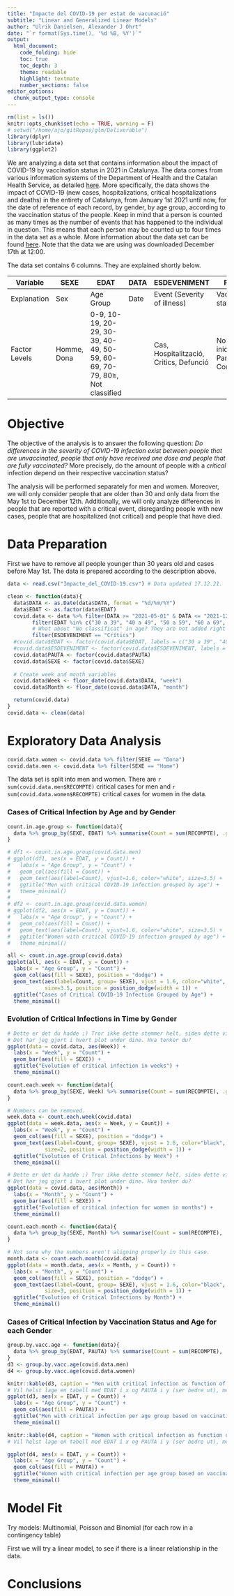 ```yaml
---
title: "Impacte del COVID-19 per estat de vacunació"
subtitle: "Linear and Generalized Linear Models"
author: "Ulrik Danielsen, Alexander J Ohrt"
date: "`r format(Sys.time(), '%d %B, %Y')`"
output: 
  html_document:
    code_folding: hide
    toc: true
    toc_depth: 3
    theme: readable
    highlight: textmate
    number_sections: false
editor_options: 
  chunk_output_type: console
---
```


```r
rm(list = ls())
knitr::opts_chunk$set(echo = TRUE, warning = F)
# setwd("/home/ajo/gitRepos/glm/Deliverable")
library(dplyr)
library(lubridate)
library(ggplot2)
```

We are analyzing a data set that contains information about the impact of COVID-19 by vaccination status in 2021 in Catalunya. The data comes from various information systems of the Department of Health and the Catalan Health Service, as detailed [here](https://dadescovid.cat/documentacio). More specifically, the data shows the impact of COVID-19 (new cases, hospitalizations, critical hospitalizations and deaths) in the entirety of Catalunya, from January 1st 2021 until now, for the date of reference of each record, by gender, by age group, according to the vaccination status of the people. Keep in mind that a person is counted as many times as the number of events that has happened to the individual in question. This means that each person may be counted up to four times in the data set as a whole. More information about the data set can be found [here](https://analisi.transparenciacatalunya.cat/en/Salut/Impacte-del-COVID-19-per-estat-de-vacunaci-/6izj-g3sb). Note that the data we are using was downloaded December 17th at 12:00. 

The data set contains 6 columns. They are explained shortly below. 

| Variable      | SEXE        | EDAT                                                                        | DATA | ESDEVENIMENT                             | PAUTA                          | RECOMPTE |
|---------------|-------------|-----------------------------------------------------------------------------|------|------------------------------------------|--------------------------------|----------|
| Explanation   | Sex         | Age Group                                                                   | Date | Event (Severity of illness)              | Vaccination status             | Event Count    |
| Factor Levels | Homme, Dona | 0-9, 10-19, 20-29,  30-39, 40-49, 50-59,  60-69, 70-79, 80$\geq$, Not classified |      | Cas, Hospitalització, Critics, Defunció  | No iniciada, Parcial, Completa |          |

# Objective

The objective of the analysis is to answer the following question: 
*Do differences in the severity of COVID-19 infection exist between people that are unvaccinated, people that only have received one dose and people that are fully vaccinated?*
More precisely, do the amount of people with a *critical* infection depend on their respective vaccination status? 

The analysis will be performed separately for men and women. Moreover, we will only consider people that are older than 30 and only data from the May 1st to December 12th. Additionally, we will only analyze differences in people that are reported with a critical event, disregarding people with new cases, people that are hospitalized (not critical) and people that have died. 

# Data Preparation

First we have to remove all people younger than 30 years old and cases before May 1st. The data is prepared according to the description above. 

```r
data <- read.csv("Impacte_del_COVID-19.csv") # Data updated 17.12.21.

clean <- function(data){
  data$DATA <- as.Date(data$DATA, format = "%d/%m/%Y")
  data$EDAT <- as.factor(data$EDAT)
  covid.data <- data %>% filter(DATA >= "2021-05-01" & DATA <= "2021-12-12") %>% 
        filter(EDAT %in% c("30 a 39", "40 a 49", "50 a 59", "60 a 69", "70 a 79", "80 o més")) %>%
        # What about "No classificat" in age? They are not added right now!
        filter(ESDEVENIMENT == "Crítics")
  #covid.data$EDAT <- factor(covid.data$EDAT, labels = c("30 a 39", "40 a 49", "50 a 59", "60 a 69", "70 a 79", "80 o més"))
  #covid.data$ESDEVENIMENT <- factor(covid.data$ESDEVENIMENT, labels = c("Cas", "Crit", "Def", "Hosp"))
  covid.data$PAUTA <- factor(covid.data$PAUTA)
  covid.data$SEXE <- factor(covid.data$SEXE)
  
  # Create week and month variables
  covid.data$Week <- floor_date(covid.data$DATA, "week")
  covid.data$Month <- floor_date(covid.data$DATA, "month")

  return(covid.data)
}
covid.data <- clean(data)
```

# Exploratory Data Analysis 

```r
covid.data.women <- covid.data %>% filter(SEXE == "Dona")
covid.data.men <- covid.data %>% filter(SEXE == "Home")
```

The data set is split into men and women. There are `r sum(covid.data.men$RECOMPTE)` critical cases for men and `r sum(covid.data.women$RECOMPTE)` critical cases for women in the data. 

### Cases of Critical Infection by Age and by Gender

```r
count.in.age.group <- function(data){
  data %>% group_by(SEXE, EDAT) %>% summarise(Count = sum(RECOMPTE), .groups = "keep")
}

# df1 <- count.in.age.group(covid.data.men)
# ggplot(df1, aes(x = EDAT, y = Count)) + 
#   labs(x = "Age Group", y = "Count") +
#   geom_col(aes(fill = Count)) +
#   geom_text(aes(label=Count), vjust=1.6, color="white", size=3.5) +
#   ggtitle("Men with critical COVID-19 infection grouped by age") +
#   theme_minimal()
# 
# df2 <- count.in.age.group(covid.data.women)
# ggplot(df2, aes(x = EDAT, y = Count)) + 
#   labs(x = "Age Group", y = "Count") +
#   geom_col(aes(fill = Count)) +
#   geom_text(aes(label=Count), vjust=1.6, color="white", size=3.5) +
#   ggtitle("Women with critical COVID-19 infection grouped by age") +
#   theme_minimal()

all <- count.in.age.group(covid.data)
ggplot(all, aes(x = EDAT, y = Count)) + 
  labs(x = "Age Group", y = "Count") +
  geom_col(aes(fill = SEXE), position = "dodge") +
  geom_text(aes(label=Count, group= SEXE), vjust = 1.6, color="white", 
            size=3.5, position = position_dodge(width = 1)) +
  ggtitle("Cases of Critical COVID-19 Infection Grouped by Age") +
  theme_minimal()
```


### Evolution of Critical Infections in Time by Gender 


```r
# Dette er det du hadde ;) Tror ikke dette stemmer helt, siden dette viser antall rader, men vi må vel telle opp i RECOMPTE?
# Det har jeg gjort i hvert plot under dine. Hva tenker du?
ggplot(data = covid.data, aes(Week)) +
  labs(x = "Week", y = "Count") +
  geom_bar(aes(fill = SEXE)) +
  ggtitle("Evolution of critical infection in weeks") +
  theme_minimal()

count.each.week <- function(data){
  data %>% group_by(SEXE, Week) %>% summarise(Count = sum(RECOMPTE), .groups = "keep")
}

# Numbers can be removed. 
week.data <- count.each.week(covid.data)
ggplot(data = week.data, aes(x = Week, y = Count)) +
  labs(x = "Week", y = "Count") +
  geom_col(aes(fill = SEXE), position = "dodge") +
  geom_text(aes(label=Count, group= SEXE), vjust = 1.6, color="black", 
            size=2, position = position_dodge(width = 1)) +
  ggtitle("Evolution of Critical Infections by Week") +
  theme_minimal()

# Dette er det du hadde ;) Tror ikke dette stemmer helt, siden dette viser antall rader, men vi må vel telle opp i RECOMPTE?
# Det har jeg gjort i hvert plot under dine. Hva tenker du?
ggplot(data = covid.data, aes(Month)) +
  labs(x = "Month", y = "Count") +
  geom_bar(aes(fill = SEXE)) +
  ggtitle("Evolution of critical infection for women in months") +
  theme_minimal()

count.each.month <- function(data){
  data %>% group_by(SEXE, Month) %>% summarise(Count = sum(RECOMPTE), .groups = "keep")
}

# Not sure why the numbers aren't aligning properly in this case. 
month.data <- count.each.month(covid.data)
ggplot(data = month.data, aes(x = Month, y = Count)) +
  labs(x = "Month", y = "Count") +
  geom_col(aes(fill = SEXE), position = "dodge") +
  geom_text(aes(label=Count, group= SEXE), vjust = 1.6, color="black", 
            size=3, position = position_dodge(width = 1)) +
  ggtitle("Evolution of Critical Infections by Month") +
  theme_minimal()

```

### Cases of Critical Infection by Vaccination Status and Age for each Gender 

```r
group.by.vacc.age <- function(data){
  data %>% group_by(EDAT, PAUTA) %>% summarise(Count = sum(RECOMPTE), .groups = "keep") 
}
d3 <- group.by.vacc.age(covid.data.men)
d4 <- group.by.vacc.age(covid.data.women)

knitr::kable(d3, caption = "Men with critical infection as function of vaccination status and age")
# Vil helst lage en tabell med EDAT i x og PAUTA i y (ser bedre ut), men får det ikke til. 
ggplot(d3, aes(x = EDAT, y = Count)) + 
  labs(x = "Age Group", y = "Count") +
  geom_col(aes(fill = PAUTA)) +
  ggtitle("Men with critical infection per age group based on vaccination status") +
  theme_minimal()
```

```r
knitr::kable(d4, caption = "Women with critical infection as function of vaccination status and age")
# Vil helst lage en tabell med EDAT i x og PAUTA i y (ser bedre ut), men får det ikke til. 

ggplot(d4, aes(x = EDAT, y = Count)) + 
  labs(x = "Age Group", y = "Count") +
  geom_col(aes(fill = PAUTA)) +
  ggtitle("Women with critical infection per age group based on vaccination status") +
  theme_minimal()
```

# Model Fit  

Try models: Multinomial, Poisson and Binomial (for each row in a contingency table)

First we will try a linear model, to see if there is a linear relationship in the data. 

# Conclusions
